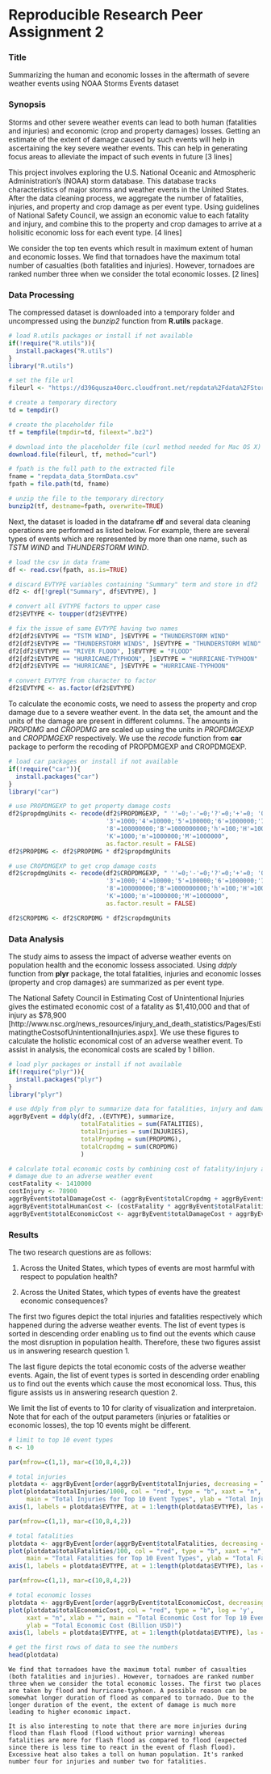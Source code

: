 Reproducible Research Peer Assignment 2
=======================================

### Title
Summarizing the human and economic losses in the aftermath of severe weather events using NOAA Storms Events dataset

### Synopsis
Storms and other severe weather events can lead to both human (fatalities and injuries) and economic (crop and property damages) losses. Getting an estimate of the extent of damage caused by such events will help in ascertaining the key severe weather events. This can help in generating focus areas to alleviate the impact of such events in future [3 lines]

This project involves exploring the U.S. National Oceanic and Atmospheric Administration's (NOAA) storm database. This database tracks characteristics of major storms and weather events in the United States. After the data cleaning process, we aggregate the number of fatalities, injuries, and property and crop damage as per event type. Using guidelines of National Safety Council, we assign an economic value to each fatality and injury, and combine this to the property and crop damages to arrive at a holisitic economic loss for each event type. [4 lines]

We consider the top ten events which result in maximum extent of human and economic losses. We find that tornadoes have the maximum total number of casualties (both fatalities and injuries). However, tornadoes are ranked number three when we consider the total economic losses. [2 lines]

### Data Processing
The compressed dataset is downloaded into a temporary folder and uncompressed using the *bunzip2* function from **R.utils** package.
```r
# load R.utils packages or install if not available
if(!require("R.utils")){
  install.packages("R.utils")
}
library("R.utils")
````
```r
# set the file url 
fileurl <- "https://d396qusza40orc.cloudfront.net/repdata%2Fdata%2FStormData.csv.bz2"

# create a temporary directory
td = tempdir()

# create the placeholder file
tf = tempfile(tmpdir=td, fileext=".bz2")

# download into the placeholder file (curl method needed for Mac OS X)
download.file(fileurl, tf, method="curl")

# fpath is the full path to the extracted file
fname = "repdata_data_StormData.csv"
fpath = file.path(td, fname)

# unzip the file to the temporary directory
bunzip2(tf, destname=fpath, overwrite=TRUE)
```
Next, the dataset is loaded in the dataframe **df** and several data cleaning operations are performed as listed below. For example, there are several types of events which are represented by more than one name, such as *TSTM WIND* and *THUNDERSTORM WIND*. 
```r
# load the csv in data frame
df <- read.csv(fpath, as.is=TRUE)

# discard EVTYPE variables containing "Summary" term and store in df2
df2 <- df[!grepl("Summary", df$EVTYPE), ]

# convert all EVTYPE factors to upper case
df2$EVTYPE <- toupper(df2$EVTYPE)

# fix the issue of same EVTYPE having two names
df2[df2$EVTYPE == "TSTM WIND", ]$EVTYPE = "THUNDERSTORM WIND"
df2[df2$EVTYPE == "THUNDERSTORM WINDS", ]$EVTYPE = "THUNDERSTORM WIND"
df2[df2$EVTYPE == "RIVER FLOOD", ]$EVTYPE = "FLOOD"
df2[df2$EVTYPE == "HURRICANE/TYPHOON", ]$EVTYPE = "HURRICANE-TYPHOON"
df2[df2$EVTYPE == "HURRICANE", ]$EVTYPE = "HURRICANE-TYPHOON"

# convert EVTYPE from character to factor
df2$EVTYPE <- as.factor(df2$EVTYPE)
```
To calculate the economic costs, we need to assess the property and crop damage due to a severe weather event. In the data set, the amount and the units of the damage are present in different columns. The amounts in *PROPDMG* and *CROPDMG* are scaled up using the units in *PROPDMGEXP* and *CROPDMGEXP* respectively. We use the *recode* function from **car** package to perform the recoding of PROPDMGEXP and CROPDMGEXP.
```r
# load car packages or install if not available
if(!require("car")){
  install.packages("car")
}
library("car")
```
```r
# use PROPDMGEXP to get property damage costs
df2$propdmgUnits <- recode(df2$PROPDMGEXP, " ''=0;'-'=0;'?'=0;'+'=0; '0'=0;'1'=10;'2'=100;
                           '3'=1000;'4'=10000;'5'=100000;'6'=1000000;'7'=10000000;
                           '8'=100000000;'B'=1000000000;'h'=100;'H'=100; 'k'=1000;
                           'K'=1000;'m'=1000000;'M'=1000000", 
                           as.factor.result = FALSE)
df2$PROPDMG <- df2$PROPDMG * df2$propdmgUnits

# use CROPDMGEXP to get crop damage costs
df2$cropdmgUnits <- recode(df2$CROPDMGEXP, " ''=0;'-'=0;'?'=0;'+'=0; '0'=0;'1'=10;'2'=100;
                           '3'=1000;'4'=10000;'5'=100000;'6'=1000000;'7'=10000000;
                           '8'=100000000;'B'=1000000000;'h'=100;'H'=100; 'k'=1000;
                           'K'=1000;'m'=1000000;'M'=1000000", 
                           as.factor.result = FALSE)

df2$CROPDMG <- df2$CROPDMG * df2$cropdmgUnits
```
### Data Analysis
The study aims to assess the impact of adverse weather events on population health and the economic lossess associated. Using *ddply* function from **plyr** package, the total fatalities, injuries and economic losses (property and crop damages) are summarized as per event type.

The National Safety Council in Estimating Cost of Unintentional Injuries gives the estimated economic cost of a fatality as $1,410,000 and that of injury as $78,900 [http://www.nsc.org/news_resources/injury_and_death_statistics/Pages/EstimatingtheCostsofUnintentionalInjuries.aspx]. We use these figures to calculate the holistic economical cost of an adverse weather event. To assist in analysis, the economical costs are scaled by 1 billion.
```r
# load plyr packages or install if not available
if(!require("plyr")){
  install.packages("plyr")
}
library("plyr")
```
```r
# use ddply from plyr to summarize data for fatalities, injury and damage grouped per event type
aggrByEvent = ddply(df2, .(EVTYPE), summarize, 
                    totalFatalities = sum(FATALITIES), 
                    totalInjuries = sum(INJURIES), 
                    totalPropdmg = sum(PROPDMG),
                    totalCropdmg = sum(CROPDMG)
                    )

# calculate total economic costs by combining cost of fatality/injury and crop/property
# damage due to an adverse weather event
costFatality <- 1410000
costInjury <- 78900
aggrByEvent$totalDamageCost <- (aggrByEvent$totalCropdmg + aggrByEvent$totalPropdmg)/1e9
aggrByEvent$totalHumanCost <- (costFatality * aggrByEvent$totalFatalities + costInjury * aggrByEvent$totalInjuries)/1e9
aggrByEvent$totalEconomicCost <- aggrByEvent$totalDamageCost + aggrByEvent$totalHumanCost
```
### Results
The two research questions are as follows:

1. Across the United States, which types of events are most harmful with respect to population health?

2. Across the United States, which types of events have the greatest economic consequences?

The first two figures depict the total injuries and fatalities respectively which happened during the adverse weather events. The list of event types is sorted in descending order enabling us to find out the events which cause the most disruption in population health. Therefore, these two figures assist us in answering research question 1.

The last figure depicts the total economic costs of the adverse weather events. Again, the list of event types is sorted in descending order enabling us to find out the events which cause the most economical loss. Thus, this figure assists us in answering research question 2.

We limit the list of events to 10 for clarity of visualization and interpretaion. Note that for each of the output parameters (injuries or fatalities or economic losses), the top 10 events might be different.
```r
# limit to top 10 event types
n <- 10

par(mfrow=c(1,1), mar=c(10,8,4,2))

# total injuries
plotdata <- aggrByEvent[order(aggrByEvent$totalInjuries, decreasing = T), ][1:n, ]
plot(plotdata$totalInjuries/1000, col = "red", type = "b", xaxt = "n", log = 'y', xlab = "", 
     main = "Total Injuries for Top 10 Event Types", ylab = "Total Injuries (x 1000)")
axis(1, labels = plotdata$EVTYPE, at = 1:length(plotdata$EVTYPE), las = 2, cex.axis = 0.8)
```
```r
par(mfrow=c(1,1), mar=c(10,8,4,2))

# total fatalities
plotdata <- aggrByEvent[order(aggrByEvent$totalFatalities, decreasing = T), ][1:n, ]
plot(plotdata$totalFatalities/100, col = "red", type = "b", xaxt = "n", xlab = "", log = 'y',
     main = "Total Fatalities for Top 10 Event Types", ylab = "Total Fatalities (x 100)")
axis(1, labels = plotdata$EVTYPE, at = 1:length(plotdata$EVTYPE), las = 2, cex.axis = 0.8)
```
```r
par(mfrow=c(1,1), mar=c(10,8,4,2))

# total economic losses   
plotdata <- aggrByEvent[order(aggrByEvent$totalEconomicCost, decreasing = T), ][1:n, ]
plot(plotdata$totalEconomicCost, col = "red", type = "b", log = 'y',
     xaxt = "n", xlab = "", main = "Total Economic Cost for Top 10 Event Types", 
     ylab = "Total Economic Cost (Billion USD)")
axis(1, labels = plotdata$EVTYPE, at = 1:length(plotdata$EVTYPE), las = 2, cex.axis = 0.8)
```
```r
# get the first rows of data to see the numbers
head(plotdata)
```
```
We find that tornadoes have the maximum total number of casualties (both fatalities and injuries). However, tornadoes are ranked number three when we consider the total economic losses. The first two places are taken by flood and hurricane-typhoon. A possible reason can be somewhat longer duration of flood as compared to tornado. Due to the longer duration of the event, the extent of damage is much more leading to higher economic impact.

It is also interesting to note that there are more injuries during flood than flash flood (flood without prior warning) whereas fatalities are more for flash flood as compared to flood (expected since there is less time to react in the event of flash flood). Excessive heat also takes a toll on human population. It's ranked number four for injuries and number two for fatalities.
```